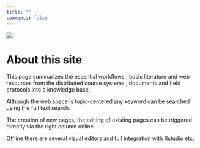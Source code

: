 ```yaml
---
title: ""
comments: false
---
```

![](/images/Adam-Savage-Quotes-3.jpg)

# About this site
This page summarizes the essential workflows , basic literature and web resources from the distributed course systems , documents and field protocols into a knowledge base.

Although the web space is topic-centered any keyword can be searched using the full text search. 

The creation of new pages, the editing of existing pages can be triggered directly via the right column online. 

Offline there are several visual editors and full integration with Rstudio etc. 